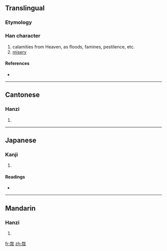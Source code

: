 {{also|災}}
==Translingual==

===Etymology===
{{Han compound|火|𢦔|c1=s|c2=p|ls=psc}}

===Han character===
{{Han char|rn=86|rad=火|as=06|sn=10|four=|canj=十戈火 (JIF)}}

# calamities from Heaven, as floods, famines, pestilence, etc.
# [[misery]]

====References====
* {{Han ref|kx=0670.130|dkj=19008|dj=1079.080|hdz=32198.160|uh=70D6|ud=28886}}

----

==Cantonese==

===Hanzi===
{{yue-hanzi|jyut=|y=joi1}}

# {{defn|Cantonese|sort=火06}}

----

==Japanese==

===Kanji===
{{ja-kanji|grade=|rs=火06}}

# {{defn|Japanese|sort=火06}}

====Readings====
* {{ja-readings|on=[[さい]] (sai)|kun=[[わざわあい]] (wazawaai)}}

----

==Mandarin==

===Hanzi===
{{cmn-hanzi|pin=[[gé]] ([[ge2]]), [[lào]] ([[lao4]]), [[zāi]] ([[zai1]])|wg=ko<sup>2</sup>, lao<sup>4</sup>, tsai<sup>1</sup>}}

# {{defn|Mandarin|sort=火06}}

[[fr:烖]]
[[zh:烖]]